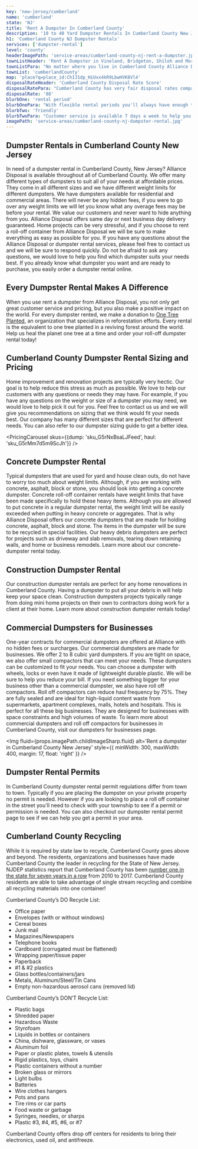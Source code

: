 ```yaml
---
key: 'new-jersey/cumberland'
name: 'cumberland'
state: 'NJ'
title: 'Rent A Dumpster In Cumberland County'
description: '10 to 40 Yard Dumpster Rentals In Cumberland County New Jersey. No Hidden Fees. Fast Reliable Service. Customer Service Available 7 Days A Week.'
h1: 'Cumberland County NJ Dumpster Rentals'
services: ['dumpster-rental']
level: 'county'
headerImagePath: 'service-areas/cumberland-county-nj-rent-a-dumpster.jpg'
townListHeader: 'Rent A Dumpster in Vineland, Bridgeton, Shiloh and More!'
townListPara: "No matter where you live in Cumberland County Alliance Disposal can provide you with a dumpster rental. With transparent pricing and no hidden fees you'll always be treated right."
townList: 'cumberlandCounty'
map: 'place?q=place_id:ChIJ1dp_HiUxx4kR9LbwHVK8Vl4'
disposalRateHeader: 'Cumberland County Disposal Rate Score'
disposalRatePara: "Cumberland County has very fair disposal rates compared to the rest of New Jersey. Making a dumpster rental an affordable option."
disposalRate: '88'
blurbOne: 'rental period'
blurbOnePara: "With flexible rental periods you'll always have enough time with your dumpster."
blurbTwo: 'friendly'
blurbTwoPara: "Customer service is available 7 days a week to help you in every way possible."
imagePath: 'service-areas/cumberland-county-nj-dumpster-rental.jpg'
---
```





## Dumpster Rentals in Cumberland County New Jersey

In need of a dumpster rental in Cumberland County, New Jersey? Alliance Disposal is available throughout all of Cumberland County. We offer many different types of dumpsters to suit all of your needs at affordable prices. They come in all different sizes and we have different weight limits for different dumpsters. We have dumpsters available for residential and commercial areas. There will never be any hidden fees, if you were to go over any weight limits we will let you know what any overage fees may be before your rental. We value our customers and never want to hide anything from you. Alliance Disposal offers same day or next business day delivery guaranteed. Home projects can be very stressful, and if you choose to rent a roll-off container from Alliance Disposal we will be sure to make everything as easy as possible for you. If you have any questions about the Alliance Disposal or dumpster rental services, please feel free to <Link to={Paths.contact}>contact us</Link> and we will be sure to respond quickly. Do not be afraid to ask any questions, we would love to help you find which dumpster suits your needs best. If you already know what dumpster you want and are ready to purchase, you easily <Link to={Paths.orderRollOff}>order a dumpster rental online</Link>.

## Every Dumpster Rental Makes A Difference

When you use rent a dumpster from Alliance Disposal, you not only get great customer service and pricing, but you also make a positive impact on the world. For every dumpster rented, we make a donation to <a href='https://onetreeplanted.org/' target="_blank" rel="noopener norefferer">One Tree Planted</a>, an organization that specializes in reforestation efforts. Every rental is the equivalent to one tree planted in a reviving forest around the world. Help us heal the planet one tree at a time and <Link to={Paths.orderRollOff}>order your roll-off dumpster rental</Link> today!

## Cumberland County Dumpster Rental Sizing and Pricing

Home improvement and renovation projects are typically very hectic. Our goal is to help reduce this stress as much as possible. We love to help our customers with any questions or needs they may have. For example, if you have any questions on the weight or size of a dumpster you may need, we would love to help pick it out for you. Feel free to <Link to={Paths.contact}>contact us</Link> us and we will give you recommendations on sizing that we think would fit your needs best. Our company has many different sizes that are perfect for different needs. You can also refer to our <Link to={Paths.rollOffSizingGuide}>dumpster sizing guide</Link> to get a better idea.

<PricingCarousel
    skus={{dump: 'sku_G5rNxBsaLJFeed', haul: 'sku_G5rMm7d5m9ScJh'}}
/>

## Concrete Dumpster Rental

Typical dumpsters that are used for yard and house clean outs, do not have to worry too much about weight limits. Although, if you are working with concrete, asphalt, block or stone, you should look into getting a concrete dumpster. Concrete roll-off container rentals have weight limits that have been made specifically to hold these heavy items. Although you are allowed to put concrete in a regular <Link to={Paths.rollOffDetails}>dumpster rental</Link>, the weight limit will be easily exceeded when putting in heavy concrete or aggregates. That is why Alliance Disposal offers our concrete dumpsters that are made for holding concrete, asphalt, block and stone. The items in the dumpster will be sure to be recycled in special facilities. Our heavy debris dumpsters are perfect for projects such as driveway and slab removals, tearing down retaining walls, and home or business remodels. Learn more about our <Link to={Paths.concreteDumpsters}>concrete-dumpster rental</Link> today.

## Construction Dumpster Rental

Our construction dumpster rentals  are perfect for any home renovations in Cumberland County. Having a dumpster to put all your debris in will help keep your space clean. Construction dumpsters projects typically range from doing mini home projects on their own to contractors doing work for a client at their home. Learn more about <Link to={Paths.cAndDDumpsters}>construction dumpster rentals</Link> today!

## Commercial Dumpsters for Businesses

One-year contracts for commercial dumpsters are offered at Alliance with no hidden fees or surcharges. Our commercial dumpsters are made for businesses. We offer 2 to 8 cubic yard dumpsters. If you are tight on space, we also offer small compactors that can meet your needs. These dumpsters can be customized to fit your needs. You can choose a dumpster with wheels, locks or even have it made of lightweight durable plastic. We will be sure to help you reduce your bill. If you need something bigger for your business other than a commercial dumpster, we also have roll off compactors. Roll off compactors can reduce haul frequency by 75%. They are fully sealed and are ideal for high-liquid content waste from supermarkets, apartment complexes, malls, hotels and hospitals. This is perfect for all these big businesses. They are designed for businesses with space constraints and high volumes of waste. To learn more about commercial dumpsters and roll off compactors for businesses in Cumberland County, visit our <Link to={Paths.commDumpsterDetails}>dumpsters for businesses</Link> page.

<Img
    fluid={props.imagePath.childImageSharp.fluid}
    alt='Rent a dumpster in Cumberland County New Jersey'
    style={{
        minWidth: 300,
        maxWidth: 400,
        margin: 17,
        float: 'right'
    }}
/>

## Dumpster Rental Permits

In Cumberland County dumpster rental permit regulations differ from town to town. Typically if you are placing the dumpster on your private property no permit is needed. However if you are looking to place a roll off container in the street you'll need to check with your township to see if a permit or permission is needed. You can also checkout our <Link to={Paths.dumpsterPermits}>dumpster rental permit</Link> page to see if we can help you get a permit in your area.

## Cumberland County Recycling

While it is required by state law to recycle, Cumberland County goes above and beyond. The residents, organizations and businesses have made Cumberland County the leader in recycling for the State of New Jersey. NJDEP statistics report that Cumberland County has been <a href='https://www.ccia-net.com/recycling/' target="_blank" rel="noopener norefferer">number one in the state for seven years in a row</a> from 2010 to 2017. Cumberland County residents are able to take advantage of single stream recycling and combine all recycling materials into one container!

Cumberland County’s DO Recycle List:

- Office paper
- Envelopes (with or without windows)
- Cereal boxes
- Junk mail
- Magazines/Newspapers
- Telephone books
- Cardboard (corrugated must be flattened)
- Wrapping paper/tissue paper
- Paperback
- #1 & #2 plastics
- Glass bottles/containers/jars
- Metals, Aluminum/Steel/Tin Cans
- Empty non-hazardous aerosol cans (removed lid)

Cumberland County’s DON’T Recycle List:

- Plastic bags
- Shredded paper
- Hazardous Waste
- Styrofoam
- Liquids in bottles or containers
- China, dishware, glassware, or vases
- Aluminum foil
- Paper or plastic plates, towels & utensils
- Rigid plastics, toys, chairs
- Plastic containers without a number
- Broken glass or mirrors
- Light bulbs
- Batteries
- Wire clothes hangers
- Pots and pans
- Tire rims or car parts
- Food waste or garbage
- Syringes, needles, or sharps
- Plastic #3, #4, #5, #6, or #7

Cumberland County offers drop off centers for residents to bring their electronics, used oil, and antifreeze.